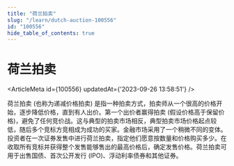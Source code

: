 ```yaml
---
title: "荷兰拍卖"
slug: "/learn/dutch-auction-100556"
id: "100556"
hide_table_of_contents: true
---
```



# 荷兰拍卖

<ArticleMeta id={100556} updatedAt={'2023-09-26 13:58:51'} />
<div className='border-solid border-b border-t-0 my-4 border-[var(--ifm-color-gray-300)]' />

荷兰拍卖 (也称为递减价格拍卖) 是指一种拍卖方式，拍卖师从一个很高的价格开始，逐步降低价格，直到有人出价。第一个出价者赢得拍卖 (假设价格高于保留价格)，避免了任何竞价战。这与典型的拍卖市场相反，典型拍卖市场价格起点较低，随后多个竞标方竞相成为成功的买家。金融市场采用了一个稍微不同的变体。投资者在一次证券发售中进行荷兰拍卖，指定他们愿意按数量和价格购买多少。在收取所有竞标并获得整个发售能够售出的最高价格后，确定发售价格。荷兰拍卖可用于出售国债、首次公开发行 (IPO)、浮动利率债券和其他证券。
